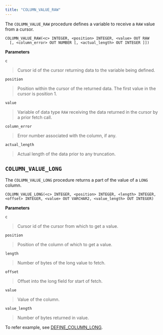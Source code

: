 ```yaml
---
title: "COLUMN_VALUE_RAW"
---
```


The `COLUMN_VALUE_RAW` procedure defines a variable to receive a `RAW` value from a cursor.

```text
COLUMN_VALUE_RAW(<c> INTEGER, <position> INTEGER, <value> OUT RAW
  [, <column_error> OUT NUMBER [, <actual_length> OUT INTEGER ]])
```

**Parameters**

`c`

> Cursor id of the cursor returning data to the variable being defined.

`position`

> Position within the cursor of the returned data. The first value in the cursor is position 1.

`value`

> Variable of data type `RAW` receiving the data returned in the cursor by a prior fetch call.

`column_error`

> Error number associated with the column, if any.

`actual_length`

> Actual length of the data prior to any truncation.

## `COLUMN_VALUE_LONG`

The `COLUMN_VALUE_LONG` procedure returns a part of the value of a `LONG` column.

```text
COLUMN_VALUE_LONG(<c> INTEGER, <position> INTEGER, <length> INTEGER,
<offset> INTEGER, <value> OUT VARCHAR2, <value_length> OUT INTEGER)
```

**Parameters**

`c`

> Cursor id of the cursor from which to get a value.

`position`

> Position of the column of which to get a value.

`length`

> Number of bytes of the long value to fetch.

`offset`

> Offset into the long field for start of fetch.

`value`

> Value of the column.

`value_length`

> Number of bytes returned in value.

To refer example, see [DEFINE_COLUMN_LONG](10_define_column_raw/#define_column_long).
